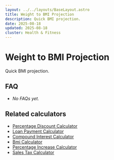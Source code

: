 ```yaml
---
layout: ../../layouts/BaseLayout.astro
title: Weight to BMI Projection
description: Quick BMI projection.
date: 2025-08-18
updated: 2025-08-18
cluster: Health & Fitness
---
```




# Weight to BMI Projection

Quick BMI projection.

<!-- ad-slot: top -->
<Calculator schema={schema} />

## FAQ

- _No FAQs yet._

## Related calculators
- [Percentage Discount Calculator](/calculators/percentage-discount-calculator/)
- [Loan Payment Calculator](/calculators/loan-payment-calculator/)
- [Compound Interest Calculator](/calculators/compound-interest-calculator/)
- [Bmi Calculator](/calculators/bmi-calculator/)
- [Percentage Increase Calculator](/calculators/percentage-increase-calculator/)
- [Sales Tax Calculator](/calculators/sales-tax-calculator/)

<!-- ad-slot: bottom -->

